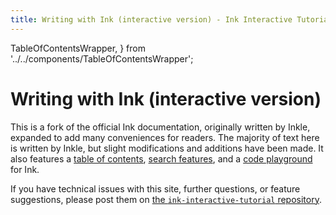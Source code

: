 ---
title: Writing with Ink (interactive version) - Ink Interactive Tutorial
---

  TableOfContentsWrapper,
} from '../../components/TableOfContentsWrapper';

# Writing with Ink (interactive version)

This is a fork of the official Ink documentation, originally written by Inkle, expanded to add many conveniences for readers. The majority of text here is written by Inkle, but slight modifications and additions have been made. It also features a [table of contents](/table-of-contents), [search features](/search), and a [code playground](/playground) for Ink.

If you have technical issues with this site, further questions, or feature suggestions, please post them on [the `ink-interactive-tutorial` repository](https://github.com/furkleindustries/ink-interactive-tutorial).

<TableOfContentsWrapper />
